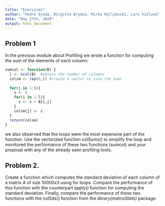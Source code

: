 ```yaml
---
title: "Exercises"
author: "Pedro Ojeda, Birgitte Brydsö, Mirko Myllykoski, Lars Viklund"
date: "May 27th, 2020"
output: html_document
---
```



## Problem 1

In the previous module about Profiling we wrote a function for computing the sum of the elements of each column:

```r
sumcol <- function(B) {
  l <- ncol(B)  #obtain the number of columns
  colsm <- rep(0,l) #create a vector to save the sums
  
  for(j in 1:l){  
    s <- 0
    for(i in 1:l){
      s <- s + B[i,j]
    }
    colsm[j] <- s
  }
  return(colsm)
}
```

we also observed that the loops were the most expensive part of the function. Use the vectorized function colSums() to simplify the loop and monitored the performance of these two functions (sumcol) and your proposal with any of the already seen profiling tools.

## Problem 2.

Create a function which computes the standard deviation of each column of a matrix A of size 10000x3 using for loops. Compare the performance of this function with the counterpart *apply()* function for computing the standard deviation. Finally, compare the performance of these two functions with the colSds() function from the *library(matrixStats)* package.

